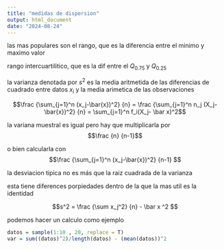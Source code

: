 ```yaml
---
title: "medidas de dispersion"
output: html_document
date: "2024-08-24"
---
```


las mas populares son el rango, que es la diferencia entre el minimo y maximo valor

rango intercuartilitico, que es la dif entre el $Q_{0.75}$ y $Q_{0.25}$

la varianza denotada por $s^2$ es la media aritmetida de las diferencias de cuadrado entre datos $x_i$  y la media arimetica de las observaciones

$$\frac {\sum_{j=1}^n  (x_j-\bar{x})^2}  {n} =
\frac {\sum_{j=1}^n n_j (X_j-\bar{x})^2}  {n} =
\sum_{j=1}^n f_i(X_j- \bar x)^2$$

la variana muestral es igual pero hay que multiplicarla por 
$$\frac {n} {n-1}$$

o bien calcularla con
$$\frac {\sum_{j=1}^n  (x_j-\bar{x})^2}  {n-1} $$

la desviacion tipica no es más que la raiz cuadrada de la varianza

esta tiene diferences porpiedades dentro de la que la mas util es la identidad

$$s^2 = \frac {\sum x_j^2} {n} - \bar x ^2 $$


podemos hacer un calculo como ejemplo

```r
datos = sample(1:10 , 20, replace = T)
var = sum((datos)^2)/length(datos) - (mean(datos))^2


```

